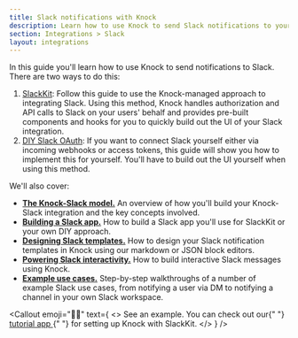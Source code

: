 ```yaml
---
title: Slack notifications with Knock
description: Learn how to use Knock to send Slack notifications to your users.
section: Integrations > Slack
layout: integrations
---
```


In this guide you'll learn how to use Knock to send notifications to Slack. There are two ways to do this:

1. [SlackKit](/integrations/chat/slack-kit/overview): Follow this guide to use the Knock-managed approach to integrating Slack. Using this method, Knock handles authorization and API calls to Slack on your users' behalf and provides pre-built components and hooks for you to quickly build out the UI of your Slack integration.
2. [DIY Slack OAuth](/integrations/chat/slack-diy/slack-apps-and-scopes): If you want to connect Slack yourself either via incoming webhooks or access tokens, this guide will show you how to implement this for yourself. You'll have to build out the UI yourself when using this method.

We'll also cover:
- [**The Knock-Slack model.**](/integrations/chat/slack/how-knock-slacks) An overview of how you'll build your Knock-Slack integration and the key concepts involved.
- [**Building a Slack app.**](/integrations/chat/slack/building-a-slack-app) How to build a Slack app you'll use for SlackKit or your own DIY approach.
- [**Designing Slack templates.**](/integrations/chat/slack/designing-slack-templates) How to design your Slack notification templates in Knock using our markdown or JSON block editors.
- [**Powering Slack interactivity.**](/integrations/chat/slack/slack-interactivity) How to build interactive Slack messages using Knock.
- [**Example use cases.**](/integrations/chat/slack/slack-examples) Step-by-step walkthroughs of a number of example Slack use cases, from notifying a user via DM to notifying a channel in your own Slack workspace.

<Callout
  emoji="👩‍💻"
  text={
    <>
      <span className="font-bold">See an example.</span> You can check out our{" "}
      <a href="https://github.com/knocklabs/javascript/tree/main/examples/slack-kit-example">
        tutorial app
      </a>{" "}
      for setting up Knock with SlackKit.
    </>
  }
/>
